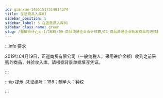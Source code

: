 ---
id: qianxue-14051517514814374
title: 在途商品入库01
sidebar_position: 5
sidebar_label: 5 在途商品入库01
sidebar_class_name: green
slug: /基础会计/jc-1/1035/09-商品流通企业会计核算/03-商品流通企业批发商品购进核算/qianxue-1405151458317717297/qianxue-14051517514814374/在途商品入库01
---

:::info 要求

2019年04月19日，正道商贸有限公司（一般纳税人，采用进价金额）收到之前采购的商品，并验收入库。请根据背景单据填写凭证。

:::

:::tip 提示
  .凭证编号：198；制单人：钟权
:::
